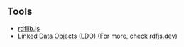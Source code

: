 
## Tools

- [rdflib.js](https://github.com/linkeddata/rdflib.js/)
- [Linked Data Objects (LDO)](https://ldo.js.org/)
<ListFragment>(For more, check [rdfjs.dev](https://rdfjs.dev/))</ListFragment>